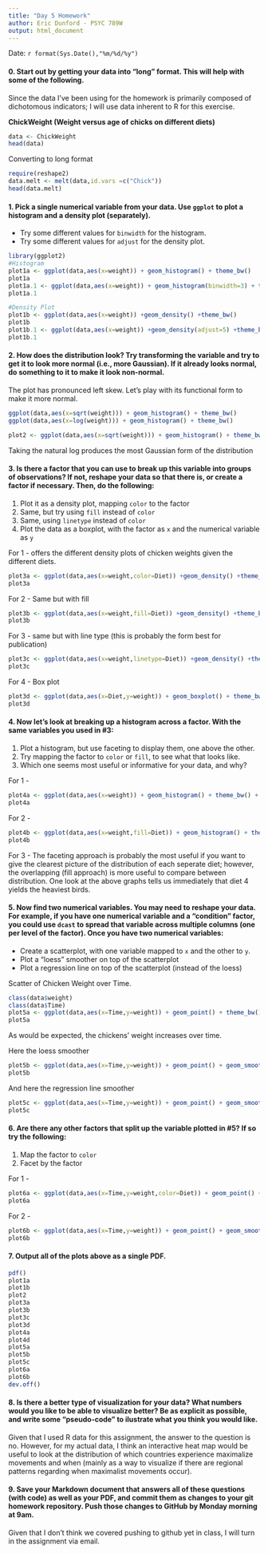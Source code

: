 ```yaml
---
title: "Day 5 Homework"
author: Eric Dunford - PSYC 789W
output: html_document
---
```

Date: `r format(Sys.Date(),"%m/%d/%y")`

#### 0. Start out by getting your data into "long" format.  This will help with some of the following.

Since the data I've been using for the homework is primarily composed of dichotomous indicators; I will use data inherent to R for this exercise. 

**ChickWeight (Weight versus age of chicks on different diets)**
```r
data <- ChickWeight
head(data)
```

Converting to long format
```r
require(reshape2)
data.melt <- melt(data,id.vars =c("Chick"))
head(data.melt)
```


#### 1. Pick a single numerical variable from your data.  Use `ggplot` to plot a histogram and a density plot (separately).
   - Try some different values for `binwidth` for the histogram.
   - Try some different values for `adjust` for the density plot.

```r
library(ggplot2)
#Histogram
plot1a <- ggplot(data,aes(x=weight)) + geom_histogram() + theme_bw()
plot1a
plot1a.1 <- ggplot(data,aes(x=weight)) + geom_histogram(binwidth=3) + theme_bw()
plot1a.1

#Density Plot
plot1b <- ggplot(data,aes(x=weight)) +geom_density() +theme_bw()
plot1b
plot1b.1 <- ggplot(data,aes(x=weight)) +geom_density(adjust=5) +theme_bw()
plot1b.1
```


#### 2. How does the distribution look?  Try transforming the variable and try to get it to look more normal (i.e., more Gaussian).  If it already looks normal, do something to it to make it look non-normal.

The plot has pronounced left skew. Let's play with its functional form to make it more normal.

```r
ggplot(data,aes(x=sqrt(weight))) + geom_histogram() + theme_bw()
ggplot(data,aes(x=log(weight))) + geom_histogram() + theme_bw()

plot2 <- ggplot(data,aes(x=sqrt(weight))) + geom_histogram() + theme_bw()
```

Taking the natural log produces the most Gaussian form of the distribution

#### 3. Is there a factor that you can use to break up this variable into groups of observations?  If not, reshape your data so that there is, or create a factor if necessary.  Then, do the following:

   1. Plot it as a density plot, mapping `color` to the factor
   2. Same, but try using `fill` instead of `color`
   3. Same, using `linetype` instead of `color`
   4. Plot the data as a boxplot, with the factor as `x` and the numerical variable as `y`
   
For 1 - offers the different density plots of chicken weights given the different diets. 
```r
plot3a <- ggplot(data,aes(x=weight,color=Diet)) +geom_density() +theme_bw()
plot3a
```

For 2 - Same but with fill
```r
plot3b <- ggplot(data,aes(x=weight,fill=Diet)) +geom_density() +theme_bw()
plot3b
```

For 3 - same but with line type (this is probably the form best for publication)
```r
plot3c <- ggplot(data,aes(x=weight,linetype=Diet)) +geom_density() +theme_bw()
plot3c
```

For 4 - Box plot
```r
plot3d <- ggplot(data,aes(x=Diet,y=weight)) + geom_boxplot() + theme_bw()
plot3d
```

#### 4. Now let's look at breaking up a histogram across a factor.  With the same variables you used in #3:

   1. Plot a histogram, but use faceting to display them, one above the other.
   2. Try mapping the factor to `color` or `fill`, to see what that looks like.
   3. Which one seems most useful or informative for your data, and why?
   
For 1 - 

```r
plot4a <- ggplot(data,aes(x=weight)) + geom_histogram() + theme_bw() + facet_grid(Diet~.)
plot4a
```

For 2 - 

```r
plot4b <- ggplot(data,aes(x=weight,fill=Diet)) + geom_histogram() + theme_bw()
plot4b
```

For 3 - The faceting approach is probably the most useful if you want to give the clearest picture of the distribution of each seperate diet; however, the overlapping (fill approach) is more useful to compare between distribution. One look at the above graphs tells us immediately that diet 4 yields the heaviest birds. 

#### 5. Now find two numerical variables.  You may need to reshape your data.  For example, if you have one numerical variable and a "condition" factor, you could use `dcast` to spread that variable across multiple columns (one per level of the factor).  Once you have two numerical variables:
   - Create a scatterplot, with one variable mapped to `x` and the other to `y`.
   - Plot a "loess" smoother on top of the scatterplot
   - Plot a regression line on top of the scatterplot (instead of the loess)

Scatter of Chicken Weight over Time.

```r
class(data$weight)
class(data$Time)
plot5a <- ggplot(data,aes(x=Time,y=weight)) + geom_point() + theme_bw()
plot5a
```

As would be expected, the chickens' weight increases over time. 

Here the loess smoother
```r
plot5b <- ggplot(data,aes(x=Time,y=weight)) + geom_point() + geom_smooth(method = "loess") + theme_bw()
plot5b
```

And here the regression line smoother
```r
plot5c <- ggplot(data,aes(x=Time,y=weight)) + geom_point() + geom_smooth(method = "lm") + theme_bw()
plot5c
```


#### 6. Are there any other factors that split up the variable plotted in #5?  If so try the following:
   
   1. Map the factor to `color`
   2. Facet by the factor

For 1 - 
```r
plot6a <- ggplot(data,aes(x=Time,y=weight,color=Diet)) + geom_point() + geom_smooth(method = "lm") + theme_bw()
plot6a
```

For 2 - 
```r
plot6b <- ggplot(data,aes(x=Time,y=weight)) + geom_point() + geom_smooth(method = "lm") + theme_bw() + facet_grid(Diet~.)
plot6b
```


#### 7. Output all of the plots above as a single PDF.

```r
pdf()
plot1a
plot1b
plot2
plot3a
plot3b
plot3c
plot3d
plot4a
plot4d
plot5a
plot5b
plot5c
plot6a
plot6b
dev.off()
```

#### 8. Is there a better type of visualization for your data?  What numbers would you like to be able to visualize better?  Be as explicit as possible, and write some "pseudo-code" to ilustrate what you think you would like.

Given that I used R data for this assignment, the answer to the question is no. However, for my actual data, I think an interactive heat map would be useful to look at the distribution of which countries experience maximalize movements and when (mainly as a way to visualize if there are regional patterns regarding when maximalist movements occur).

#### 9. Save your Markdown document that answers all of these questions (with code) as well as your PDF, and commit them as changes to your git homework repository.  Push those changes to GitHub by Monday morning at 9am.

Given that I don't think we covered pushing to github yet in class, I will turn in the assignment via email. 
